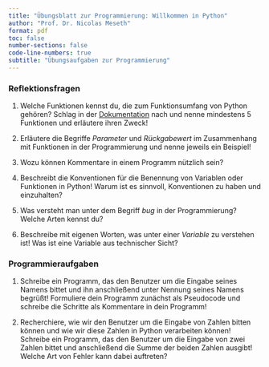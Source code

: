 ```yaml
---
title: "Übungsblatt zur Programmierung: Willkommen in Python"
author: "Prof. Dr. Nicolas Meseth"
format: pdf
toc: false
number-sections: false
code-line-numbers: true
subtitle: "Übungsaufgaben zur Programmierung"
---
```

### Reflektionsfragen

1.  Welche Funktionen kennst du, die zum Funktionsumfang von Python gehören? Schlag in der [Dokumentation](https://docs.python.org/3/) nach und nenne mindestens 5 Funktionen und erläutere ihren Zweck!

2.  Erläutere die Begriffe *Parameter* und *Rückgabewert* im Zusammenhang mit Funktionen in der Programmierung und nenne jeweils ein Beispiel!

3.  Wozu können Kommentare in einem Programm nützlich sein?

4.  Beschreibt die Konventionen für die Benennung von Variablen oder Funktionen in Python! Warum ist es sinnvoll, Konventionen zu haben und einzuhalten?

5.  Was versteht man unter dem Begriff *bug* in der Programmierung? Welche Arten kennst du?

6.  Beschreibe mit eigenen Worten, was unter einer *Variable* zu verstehen ist! Was ist eine Variable aus technischer Sicht?

### Programmieraufgaben


1.  Schreibe ein Programm, das den Benutzer um die Eingabe seines Namens bittet und ihn anschließend unter Nennung seines Namens begrüßt! Formuliere dein Programm zunächst als Pseudocode und schreibe die Schritte als Kommentare in dein Programm!

2.  Recherchiere, wie wir den Benutzer um die Eingabe von Zahlen bitten können und wie wir diese Zahlen in Python verarbeiten können! Schreibe ein Programm, das den Benutzer um die Eingabe von zwei Zahlen bittet und anschließend die Summe der beiden Zahlen ausgibt! Welche Art von Fehler kann dabei auftreten?

